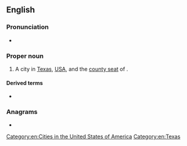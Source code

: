==English==
{{wikipedia}}

===Pronunciation===
* {{IPA|/ɛlˈpæsoʊ/|lang=en}}

===Proper noun===
{{en-proper noun|head=El Paso}}

# A city in [[Texas]], [[USA]], and the [[county seat]] of {{l|en|El Paso County}}.

====Derived terms====
* {{l|en|El Paso County}}

===Anagrams===
* {{anagrams|en|aslope}}

[[Category:en:Cities in the United States of America]]
[[Category:en:Texas]]